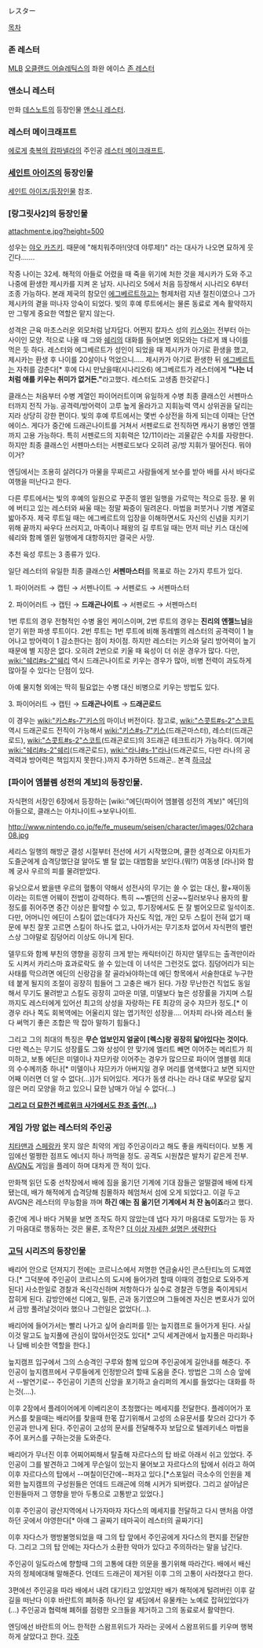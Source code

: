 レスター

[[목차]]

=== 존 레스터 ===
[[MLB]] [[오클랜드 어슬레틱스]]의 좌완 에이스 [[존 레스터]]

=== 앤소니 레스터 ===
만화 [[데스노트]]의 등장인물 [[앤소니 레스터]].

=== 레스터 메이크래프트 ===
[[에로게]] [[축복의 캄파넬라]]의 주인공 [[레스터 메이크래프트]].

=== [[세인트 아이즈]]의 등장인물 ===
[[세인트 아이즈/등장인물]] 참조.

=== [랑그릿사2]의 등장인물 ===
attachment:e.jpg?height=500

성우는 [[야오 카즈키]]. 때문에 "해치워주마!(얏데 야루제!)" 라는 대사가 나오면 묘하게 웃긴다…….  

작중 나이는 32세. 해적의 아들로 어렸을 때 죽을 위기에 처한 것을 제시카가 도와 주고 나중에 환생한 제시카를 지켜 온 남자. 시나리오 5에서 처음 등장해서 시나리오 6부터 조종 가능하다. 본래 제국의 참모인 [[에그베르트]]하고는 형제처럼 지낸 절친이였으나 그가 제시카의 곁을 떠나자 앙숙이 되었다. 빛의 후예 루트에서는 물론 동료로 계속 활약하지만 그렇게 중요한 역할은 맡지 않는다. 

성격은 근육 마초스러운 외모처럼 남자답다. 어쩐지 칼자스 성의 [[키스]]와는 전부터 아는 사이인 모양. 적으로 나올 때 그와 [[쉐리]]의 대화를 들어보면 외모와는 다르게 꽤 나이를 먹은 듯 하다. 레스터와 에그베르트가 성인이 되었을 때 제시카가 아기로 환생을 했고, 제시카는 환생 후 나이를 20살이나 먹었으니..... 제시카가 아기로 환생한 뒤 [[에그베르트]]는 자취를 감춘다[* 후에 다시 만났을때(시나리오6) 에그베르트가 레스터에게 '''"나는 너처럼 애를 키우는 취미가 없거든."'''라고했다. 레스터도 고생좀 한것같다.]

클래스는 처음부터 수병 계열인 파이어러트이며 유일하게 수병 최종 클래스인 서펜마스터까지 전직 가능. 공격력/방어력이 고루 높게 올라가고 지휘능력 역시 상위권을 달리는지라 상당히 강한 편이다. 빛의 후예 루트에서는 몇번 수상전을 하게 되는데 이때는 단연 에이스. 게다가 중간에 드래곤나이트를 거쳐서 서펜로드로 전직하면 캐사기 용병인 엔젤까지 고용 가능하다. 특히 서펜로드의 지휘력은 12/11이라는 괴물같은 수치를 자랑한다. 하지만 최종 클래스인 서펜마스터는 서펜로드보다 오히려 공/방 지휘가 떨어진다. 뭐야 이거?

엔딩에서는 조용히 살려다가 마물을 무찌르고 사람들에게 보수를 받아 배를 사서 바다로 여행을 떠난다고 한다.

다른 루트에서는 빛의 후예의 일원으로 꾸준히 엘윈 일행을 가로막는 적으로 등장. 물 위에 버티고 있는 레스터와 싸울 때는 정말 짜증이 밀려온다. 마법을 퍼붓거나 기병 계열로 밟아주자. 제국 루트일 때는 에그베르트의 입장을 이해하면서도 자신의 신념을 지키기 위해 끝까지 싸우다 쓰러지고, 마족이나 패왕의 길 루트일 때는 먼저 떠난 키스 대신에 쉐리와 함께 엘윈 일행에게 대항하지만 결국은 사망.

추천 육성 루트는 3 종류가 있다.

일단 레스터의 유일한 최종 클래스인 '''서펜마스터'''를 목표로 하는 2가지 루트가 있다.

1. 파이어러트 → 캡틴 → 서펜나이트 → 서펜로드 → 서펜마스터

2. 파이어러트 → 캡틴 → '''드래곤나이트''' → 서펜로드 → 서펜마스터

1번 루트의 경우 전형적인 수병 올인 케이스이며, 2번 루트의 경우는 '''진리의 엔젤느님'''을 얻기 위한 파생 루트이다.
2번 루트는 1번 루트에 비해 동레벨의 레스터의 공격력이 1 늘어나고 방어력이 1 감소한다는 점이 차이점. 하지만 레스터는 키스와 달리 방어력이 높기 때문에 별 지장은 없다. 
오히려 2번으로 키울 때 육성이 더 쉬운 경우가 많다. 다만, [[wiki:"쉐리#s-2"쉐리]] 역시 드래곤나이트로 키우는 경우가 많아, 비병 전력이 과도하게 많아질 수 있다는 단점이 있다.

아예 물지형 외에는 딱히 필요없는 수병 대신 비병으로 키우는 방법도 있다.

3. 파이어러트 → 캡틴 → '''드래곤나이트''' → '''드래곤로드'''

이 경우는 [[wiki:"키스#s-7"키스]]의 마이너 버전이다. 참고로, [[wiki:"스콧트#s-2"스코트]] 역시 드래곤로드 전직이 가능해서 [[wiki:"키스#s-7"키스]](드래곤마스터), 레스터(드래곤로드), [[wiki:"스콧트#s-2"스코트]](드래곤로드)의 3드래곤 테크트리가 가능하다. 여기에 [[wiki:"쉐리#s-2"쉐리]](드래곤로드), [[wiki:"라나#s-1"라나]](드래곤로드, 다만 라나의 공격력과 방어력은 책임지지 못한다.)까지 추가하면 5드래곤.. 본격 [[하극상]]

=== [파이어 엠블렘 성전의 계보]의 등장인물. ===
자식편의 서장인 6장에서 등장하는 [wiki:"에딘(파이어 엠블렘 성전의 계보)" 에딘]의 아들으로, 클래스는 아치나이트→보우나이트.

http://www.nintendo.co.jp/fe/fe_museum/seisen/character/images/02chara08.jpg

세리스 일행의 해방군 결성 시절부터 전선에 서기 시작했으며, 쿨한 성격으로 아지트가 도즐군에게 습격당했단걸 알아도 별 탈 없는 대범함을 보인다.(뭐!?) 여동생 [라나]와 함께 궁사 우르의 피를 물려받았다.

유닛으로서 봤을땐 우르의 혈통이 약해서 성전사의 무기는 쓸 수 없는 대신, 활+재이동이라는 히트앤 어웨이 전법이 강력하다. 특히 ~~벨던의 신궁~~킬러보우나 용자의 활 정도를 쥐어주면 중간 이상은 활약할 수 있고, 투기장에서도 돈 잘 벌어오므로 일석이조. 다만, 어머니인 에딘이 스킬이 없는데다가 자신도 직업, 개인 모두 스킬이 전혀 없기 때문에 부친 잘못 고르면 스킬이 하나도 없고, 나아가서는 무기조차 없어서 자식편의 밸런스상 그야말로 짐덩어리 이상도 아니게 된다.

델무드와 함께 부친의 영향을 굉장히 크게 받는 캐릭터이긴 하지만 델무드는 출격만이라도 시켜서 카리스마 효과로락도 쓸 수 있는데 이 녀석은 그런것도 없다. 짐덩어리가 되는 사태를 막으려면 에딘의 신랑감을 잘 골라놔야하는데 에딘 항목에서 서술한대로 누구한테 붙게 될지의 조절이 굉장히 힘들어 그 고충은 배가 된다. 
가장 무난한건 직업도 동일해서 무기도 물려받고 스킬도 굉장히 고마운 미델, 미델보다 높은 성장률을 가지며 스킬까지도 레스터에게 있어선 최고의 상성을 자랑하는 FE 최강의 궁수 쟈므카 정도.[* 이 경우 라나 쪽도 회복역에는 어울리지 않는 엽기적인 성장을…. 어차피 라나와 레스터 둘 다 써먹기 좋은 조합은 딱 잡아 말하기 힘들다.]

그리고 그의 최대의 특징은 '''무슨 업보인지 얼굴이 [렉스]랑 굉장히 닯아있다는 것이다.'''
다만 렉스는 무기도 성장률도 그와 상성이 안 맞기에 엘리트 빼면 이어주는 메리트가 희미하고, 보통 에딘은 미델이나 쟈므카랑 이어주는 경우가 많으므로 파이어 엠블렘 희대의 수수께끼중 하나[* 미델이나 쟈므카가 아버지일 경우 머리를 염색했다고 보면 되지만 어째 이러면 더 알 수 없다(...)]가 되어있다. 게다가 동생 라나는 라나 대로 부모랑 닯지 않은 머리 모양을 하고 있으니 묘한 남매가 아닐 수 없다(…)

'''[http://blog.naver.com/ghznxh/60049302723 그리고 더 묘한건 베르위크 사가에서도 찬조 출연(…)]'''

=== 게임 가망 없는 레스터의 주인공 ===
[[치타맨]]과 [[스페랑카]] 못지 않은 최약의 게임 주인공이라고 해도 좋을 캐릭터이다. 보통 게임에선 멀쩡한 점프도 에너지 하나 까먹을 정도. 공격도 시원찮은 발차기 같은게 전부. [[AVGN]]도 게임을 플레이 하며 대차게 깐 적이 있다. 

만화책 읽던 도중 선착장에서 배에 짐을 옮기던 기계에 기대 잠들곤 얼떨결에 배에 타게 됐는데, 배가 해적에게 습격당해 침몰하자 헤엄쳐서 섬에 오게 되었다고. 이걸 두고 AVGN은 레스터의 무능함을 까며 '''하긴 얘는 짐 옮기던 기계에서 처 잔 놈이죠'''라고 했다.

중간에 게나 바다 거북을 보면 조작도 하지 않았는데 냅다 자기 마음대로 도망가는 등 자기 마음대로 행동하는 것은 물론, 조작은? [[더 이상 자세한 설명은 생략한다]]

=== [[고딕]] 시리즈의 등장인물 ===

배리어 안으로 던져지기 전에는 코르니스에서 저명한 연금술사인 콘스탄티노의 도제였다.[* 그덕분에 주인공이 코르니스의 도시에 들어가려 할때 이때의 경험으로 도와주게 된다] 사소한일로 경찰과 옥신각신하며 저항하다가 실수로 경찰관 두명을 죽이게되서 잡히게 된다. 감방안에선 디에고, 밀튼, 곤과 동기였으며 그들에겐 자신은 변호사가 있어서 금방 풀려날것이라 했으나 그런일은 없었다(...).

배리어에 들어가서는 빨리 나가고 싶어 슬리퍼를 믿는 늪지캠프로 들어가게 된다. 사실 이것 말고도 늪지풀에 관심이 많아서인것도 있다[* 고딕 세계관에서 늪지풀은 마리화나나 담배 비슷한 역할을 한다.]

늪지캠프 입구에서 그의 스승격인 구루와 함께 있으며 주인공에게 길안내를 해준다. 주인공이 늪지캠프에서 구루들에게 인정받으려 할때 도움을 준다. 방법은 그의 스승 앞에서 --발연기로-- 주인공이 기존의 신앙을 포기하고 슬리퍼의 계시를 들었다는 대화를 하는것(....).

이후 2장에서 플레이어에게 이베리온이 초청했다는 메세지를 전달한다.
플레이어가 포커스를 찾을때는 배리어를 찾을때 한몫 잡기위해서 고성의 소유문서를 찾으러 갔다가 주인공과 만나게 된다. 주인공이 고성의 문서를 전달해주자 보답으로 텔레키네스 마법을 주어 포커스를 구하는것을 도와준다.

배리어가 무너진 이후 어찌어찌해서 탈출해 자르다스의 탑 바로 아래서 쉬고 있었다. 주인공이 그를 발견하고 그에게 무슨일이 있는지 물어보고 자르다스의 탑에서 쉬라고 하여 이후 자르다스의 탑에서 --며칠이던간에--퍼자고 있다.[*스포일러 극소수의 인원을 제외한 늪지캠프의 구성원들은 언데드 드래곤에 의해 시커가 되버렸다. 그리고 살아남은 인원들마저 그 영향을 받아 두통으로 고통받고 있었다.]

이후 주인공이 광산지역에서 나가자마자 자다스의 메세지를 전달하고 다시 맨처음 야영하던 곳에서 야영한다[* 아얘 그 골짜기 테마곡이 레스터의 골짜기다]

이후 자다스가 행방불명되었을 때 그의 탑 앞에서 주인공에게 자다스의 편지를 전달한다. 그리고 그의 탑 안에는 자다스가 소환한 악마가 있다고 주의하라는 말을 남긴다.

주인공이 일도라스에 향할때 그의 고통에 대한 의문을 풀기위해 따라간다. 배에서 배신자의 정체에대해 말해준다.
언데드 드래곤이 제거된 이후 그의 고통이 사라졌다고 한다.

3편에선 주인공을 따라 배에서 내려 대기타고 있었지만 배가 해적에게 털려버린 이후 갈길을 떠난다
이후 바란트의 폐허중 하나인 알 셰딤에서 유물캐는 노예로 잡혀있었다가(...) 주인공과 협력해 폐허를 점령한 오크들을 제거하고 그의 동료로서 활약한다.

엔딩에선 바란트의 어느 한적한 스왐프위드가 자라는 곳에서 스왐프위드를 키우며 행복하게 살았다고 한다.
[[각주]]
